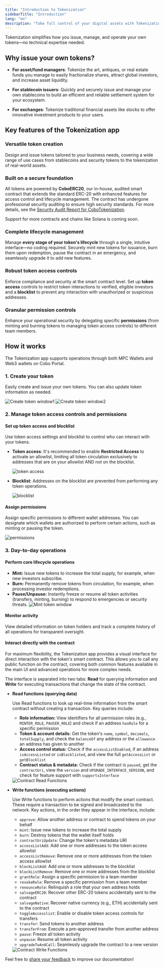 ```yaml
---
title: "Introduction to Tokenization"
sidebarTitle: "Introduction"
lang: "en"
description: "Take full control of your digital assets with Tokenization. It simplifies how you issue, manage, and operate your own tokens."
---
```


Tokenization simplifies how you issue, manage, and operate your own tokens—no technical expertise needed.

## Why issue your own tokens?

- **For asset/fund managers**: Tokenize the art, antiques, or real estate funds you manage to easily fractionalize shares, attract global investors, and increase asset liquidity.

- **For stablecoin issuers**: Quickly and securely issue and manage your own stablecoins to build an efficient and reliable settlement system for your ecosystem.

- **For exchanges**: Tokenize traditional financial assets like stocks to offer innovative investment products to your users.

## Key features of the Tokenization app

### Versatile token creation
Design and issue tokens tailored to your business needs, covering a wide range of use cases from stablecoins and security tokens to the tokenization of real-world assets.

### Built on a secure foundation
All tokens are powered by **CoboERC20**, our in-house, audited smart contract that extends the standard ERC-20 with enhanced features for access control and lifecycle management. The contract has undergone professional security auditing to ensure high security standards. For more details, see the [Security Audit Report for CoboTokenization](https://d.cobo.com/public/documents/blocksec_CoboTokenization_v1.0-signed.pdf).

Support for more contracts and chains like Solana is coming soon.

### Complete lifecycle management
Manage **every stage of your token's lifecycle** through a single, intuitive interface—no coding required. Securely mint new tokens for issuance, burn them upon redemption, pause the contract in an emergency, and seamlessly upgrade it to add new features.

### Robust token access controls
Enforce compliance and security at the smart contract level. Set up **token access** controls to restrict token interactions to verified, eligible investors and a **blocklist** to prevent any interaction with unauthorized or suspicious addresses.

### Granular permission controls
Enhance your operational security by delegating specific **permissions** (from minting and burning tokens to managing token access controls) to different team members.

## How it works

The Tokenization app supports operations through both MPC Wallets and Web3 wallets on Cobo Portal.

### 1. Create your token
Easily create and issue your own tokens. You can also update token information as needed.

<img src="/en/images/portal-apps/tokenization/create-token1.png" className="screenshot_modal" alt="Create token window1"/>

<img src="/en/images/portal-apps/tokenization/create-token2.png" className="screenshot_modal" alt="Create token window2"/>

### 2. Manage token access controls and permissions

#### Set up token access and blocklist

Use token access settings and blocklist to control who can interact with your tokens.

- **Token access**: It's recommended to enable **Restricted Access** to activate an allowlist, limiting all token circulation exclusively to addresses that are on your allowlist AND not on the blocklist.

    <img src="/en/images/portal-apps/tokenization/token-access.png" className="screenshot_modal" alt="token access"/>

- **Blocklist**: Addresses on the blocklist are prevented from performing any token operations.

    <img src="/en/images/portal-apps/tokenization/blocklist.png" className="screenshot_modal" alt="blocklist"/>

#### Assign permissions
Assign specific permissions to different wallet addresses. You can designate which wallets are authorized to perform certain actions, such as minting or pausing the token.

<img src="/en/images/portal-apps/tokenization/permissions.png" className="screenshot_modal" alt="permissions"/>

### 3. Day-to-day operations

#### Perform core lifecycle operations

- **Mint:** Issue new tokens to increase the total supply, for example, when new investors subscribe.
- **Burn:** Permanently remove tokens from circulation, for example, when processing investor redemptions.
- **Pause/Unpause:** Instantly freeze or resume all token activities (transfers, minting, burning) to respond to emergencies or security threats.
    <img src="/en/images/portal-apps/tokenization/mint.png" className="screenshot_modal" alt="Mint token window"/>

#### Monitor activity

View detailed information on token holders and track a complete history of all operations for transparent oversight.

#### Interact directly with the contract

For maximum flexibility, the Tokenization app provides a visual interface for direct interaction with the token's smart contract. This allows you to call any public function on the contract, covering both common features available in the main UI and advanced operations for more complex needs.

The interface is separated into two tabs: **Read** for querying information and **Write** for executing transactions that change the state of the contract.

- **Read functions (querying data)**

    Use Read functions to look up real-time information from the smart contract without creating a transaction. Key queries include:

    - **Role information:** View identifiers for all permission roles (e.g., `MINTER_ROLE`, `PAUSER_ROLE`) and check if an address `hasRole` for a specific permission
    - **Token & account details:** Get the token's `name`, `symbol`, `decimals`, `totalSupply`, and check the `balanceOf` any address or the `allowance` an address has given to another
    - **Access control status:** Check if the `accessListEnabled`, if an address `isAccessListed` or `isBlocklisted`, and view the full `getAccessList` or `getBlocklist`
    - **Contract status & metadata:** Check if the contract is `paused`, get the `contractUri`, view the `version` and `UPGRADE_INTERFACE_VERSION`, and check for feature support with `supportsInterface`
    <img src="/en/images/portal-apps/tokenization/function-read.png" className="screenshot_modal" alt="Contract Read Functions"/>

- **Write functions (executing actions)**

    Use Write functions to perform actions that modify the smart contract. These require a transaction to be signed and broadcasted to the network. Key actions, in the order they appear in the interface, include:

    - `approve`: Allow another address or contract to spend tokens on your behalf
    - `mint`: Issue new tokens to increase the total supply
    - `burn`: Destroy tokens that the wallet itself holds
    - `contractUriUpdate`: Change the token's metadata URI
    - `accessListAdd`: Add one or more addresses to the token access allowlist
    - `accessListRemove`: Remove one or more addresses from the token access allowlist
    - `blockListAdd`: Add one or more addresses to the blocklist
    - `blockListRemove`: Remove one or more addresses from the blocklist
    - `grantRole`: Assign a specific permission to a team member
    - `revokeRole`: Remove a specific permission from a team member
    - `renounceRole`: Relinquish a role that your own address holds
    - `salvageERC20`: Recover other ERC-20 tokens accidentally sent to the contract
    - `salvageNative`: Recover native currency (e.g., ETH) accidentally sent to the contract
    - `toggleAccesslist`: Enable or disable token access controls for transfers
    - `transfer`: Send tokens to another address
    - `transferFrom`: Execute a pre-approved transfer from another address
    - `pause`: Freeze all token activity
    - `unpause`: Resume all token activity
    - `upgradeToAndCall`: Seamlessly upgrade the contract to a new version
    <img src="/en/images/portal-apps/tokenization/function-write.png" className="screenshot_modal" alt="Contract Write Functions"/>

<Tip>Feel free to [share your feedback](https://forms.zohopublic.com/cobo/form/DocumentFeedbackForm/formperma/QvLOhxJv1_JMsJ-1dleZ8Itb_7rzN-LtgvsDdxosoVI?referrername=manuals) to improve our documentation!</Tip>

